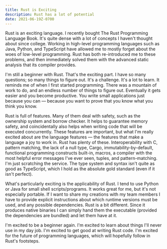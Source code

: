 ```yaml
---
title: Rust is Exciting
description: Rust has a lot of potential
date: 2021-06-19Z-0700
---
```


Rust is an exciting language. I recently bought The Rust Programming Language Book. It's quite dense with a lot of concepts I haven't thought about since college. Working in high-level programming languages such as Java, Python, and TypeScript have allowed me to mostly forget about the woes of low-level programming. Rust has both re-introduced me to these problems, and then immediately solved them with the advanced static analysis that its compiler provides.

I'm still a beginner with Rust. That's the exciting part. I have so many questions; so many things to figure out. It's a challenge. It's a lot to learn. It reminds me of when I first started programming. There was a mountain of work to do, and an endless number of things to figure out. Eventually it gets easier and you become productive. You write small applications just because you can — because you want to prove that you know what you think you know.

Rust is full of features. Many of them deal with safety, such as the ownership system and borrow checker. It helps to guarantee memory safety, and coincidentally also helps when writing code that will be executed concurrently. These features are important, but what I'm really excited about are the language features — the features that make a language a joy to work in. Rust has plenty of these. Interoperability with C, pattern matching, the lack of a null type, Cargo, immutability-by-default, functional programming constructs built-in, macros, a compiler with the most helpful error messages I've ever seen, tuples, and pattern-matching. I'm just scratching the service. The type system and syntax isn't quite as good as TypeScript, which I hold as the absolute gold standard (even if it isn't perfect).

What's particularly exciting is the applicability of Rust. I tend to use Python or Java for small shell scripts/programs. It works great for me, but it's not especially portable. If I want to share my creations with my team members I have to provide explicit instructions about which runtime versions must be used, and any possible dependencies. Rust is a bit different. Since it produces native binaries I can simply hand them the executable (provided the dependencies are bundled) and let them have at it.

I'm excited to be a beginner again. I'm excited to learn about things I'll never use in my day job. I'm excited to get good at writing Rust code. I'm excited for the future of programming languages, which will hopefully follow in Rust's footsteps.

